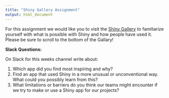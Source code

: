 ```yaml
---
title: "Shiny Gallery Assignment"
output: html_document
---
```


For this assignment we would like you to visit the [Shiny Gallery](https://shiny.posit.co/r/gallery/) to familiarize yourself with what is possible with Shiny and how people have used it.  Please be sure to scroll to the bottom of the Gallary!

**Slack Questions:**

On Slack for this weeks channel write about:

1) Which app did you find most inspiring and why?
2) Find an app that used Shiny in a more unusual or unconventional way. What could you possibly learn from this? 
3) What limitations or barriers do you think our teams might encounter if we try to make or use a Shiny app for our projects?


